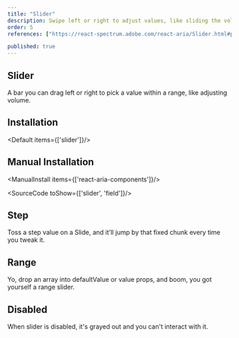 ```yaml
---
title: "Slider"
description: Swipe left or right to adjust values, like sliding the volume on your stereo, perfect for gradual control.
order: 5
references: ["https://react-spectrum.adobe.com/react-aria/Slider.html#props"]

published: true
---
```


## Slider
A bar you can drag left or right to pick a value within a range, like adjusting volume.
<How minW72 toUse="forms/slider-demo" />

## Installation
<Default items={['slider']}/>

## Manual Installation

<ManualInstall items={['react-aria-components']}/>

<SourceCode toShow={['slider', 'field']}/>

## Step
Toss a step value on a Slide, and it’ll jump by that fixed chunk every time you tweak it.
<How minW72 toUse="forms/slider-step-demo" />

## Range
Yo, drop an array into defaultValue or value props, and boom, you got yourself a range slider.
<How minW72 toUse="forms/slider-range-demo" />

## Disabled
When slider is disabled, it's grayed out and you can't interact with it.
<How minW72 toUse="forms/slider-disabled-demo" />
